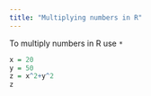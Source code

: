 ```yaml
---
title: "Multiplying numbers in R"
---
```


To multiply numbers in R use `*`

```r
x = 20
y = 50
z = x^2+y^2
z
```
